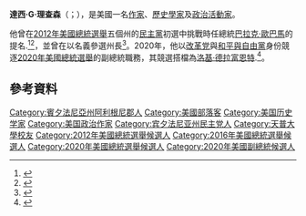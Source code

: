 {{Infobox officeholder
|birth_name           = 達西·G·理查森
| image name          = LG PICs 2 002.JPG
| imagesize           =
| party               = [[美国改革党|改革党]]（2012年－）
| otherparty          = [[民主黨_(美國)|民主黨]]（1976年－2012年）<br>{{le|公民黨 (美國)|Citizens Party (United States)|消費者黨}}（1980年－1988年）<br>[[和平與自由黨|和平與自由黨]]（2012年）
| birth_date          = {{Birth date and age|1955|12|6}}
| birth_place         = 美國{{le|威爾金斯堡 (賓夕法尼亞州)|Wilkinsburg, Pennsylvania|賓夕法尼亞州威爾金斯堡}}
| alma_mater          = [[天普大學|天普大學]]
| website             = [http://www.richardson2018.com Richardson for Governor]
}}

'''達西·G·理查森'''（{{lang-en|Darcy G. Richardson}}；{{bd|1955年|12月6日}}），是美國一名[[作家|作家]]、[[史家|歷史學家]]及[[行动主义|政治活動家]]。

他曾在[[2012年美國總統選舉|2012年美國總統選舉]]五個州的[[民主黨_(美國)|民主黨]]初選中挑戰時任總統[[巴拉克·歐巴馬|巴拉克·歐巴馬]]的提名.<ref>{{cite web | url=http://www.ballot-access.org/2011/10/21/darcy-richardson-files-in-new-hampshire-democratic-presidential-primary/ | title=Darcy Richardson Files in New Hampshire Democratic Presidential Primary | work=[[Ballot_Access_News|Ballot Access News]] | date=October 21, 2011 | accessdate=November 3, 2011 | author=[[Richard_Winger|Winger, Richard]] | archive-date=2021-02-25 | archive-url=https://web.archive.org/web/20210225053125/http://ballot-access.org/2011/10/21/darcy-richardson-files-in-new-hampshire-democratic-presidential-primary/ | dead-url=no }}</ref><ref>{{cite web | url=http://www.boston.com/Boston/politicalintelligence/2011/10/primary-ballot-becomes-equalizer-between-top-tier-perennial-candidates/MkD7dWcT2Nq0gUe2Gv1GuM/index.html | title=N.H. primary ballot becomes equalizer between top-tier, perennial candidates | work=[[Boston_Globe|Boston Globe]] | date=October 28, 2011 | accessdate=November 4, 2011 | author=Schoenberg, Shira | archive-date=2011-10-30 | archive-url=https://web.archive.org/web/20111030081008/http://www.boston.com/Boston/politicalintelligence/2011/10/primary-ballot-becomes-equalizer-between-top-tier-perennial-candidates/MkD7dWcT2Nq0gUe2Gv1GuM/index.html | dead-url=no }}</ref>，並曾在{{le|2018年佛羅里達州州長選舉|Florida gubernatorial election, 2018}}以{{le|佛羅里達改革黨|Reform Party of Florida}}名義參選州長<ref>{{cite web | url=http://www.theledger.com/article/20101003/COLUMNISTS/10035055D | title=Write-ins and Independents Fill Out Ballot | work=The Ledger of LAKELAND | date=October 3, 2010 | accessdate=September 26, 2012 | archive-date=2016-04-13 | archive-url=https://web.archive.org/web/20160413041144/http://www.theledger.com/article/20101003/COLUMNISTS/10035055D | dead-url=no }}</ref>。2020年，他以[[美国改革党|改革党]]與[[和平與自由黨|和平與自由黨]]身份競逐[[2020年美國總統選舉|2020年美國總統選舉]]的副總統職務，其競選搭檔為[[洛基·德拉富恩特|洛基·德拉富恩特]].<ref name=Alliance>{{cite web|url=https://independentpoliticalreport.com/2020/04/darcy-richardson-discusses-the-alliance-party/|title=Darcy Richardson Discusses the Alliance Party|website=Independent Political Report|last1=Saturn|first1=William|date=April 11, 2020|accessdate=April 17, 2020|archive-date=2020-12-07|archive-url=https://web.archive.org/web/20201207045858/https://independentpoliticalreport.com/2020/04/darcy-richardson-discusses-the-alliance-party/|dead-url=no}}</ref>。

==參考資料==
{{reflist}}

{{DEFAULTSORT: Richardson, Darcy}}
[[Category:賓夕法尼亞州阿利根尼郡人|Category:賓夕法尼亞州阿利根尼郡人]]
[[Category:美國部落客|Category:美國部落客]]
[[Category:美国历史学家|Category:美国历史学家]]
[[Category:美国政治作家|Category:美国政治作家]]
[[Category:宾夕法尼亚州民主党人|Category:宾夕法尼亚州民主党人]]
[[Category:天普大學校友|Category:天普大學校友]]
[[Category:2012年美國總統選舉候選人|Category:2012年美國總統選舉候選人]]
[[Category:2016年美國總統選舉候選人|Category:2016年美國總統選舉候選人]]
[[Category:2020年美國總統選舉候選人|Category:2020年美國總統選舉候選人]]
[[Category:2020年美國副總統候選人|Category:2020年美國副總統候選人]]